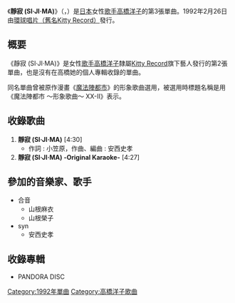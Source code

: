 {{unreferenced|time=2017-02-07T13:59:51+00:00}}
{{Infobox Single 
| Name            = 靜寂 (SI·JI·MA)<br /><small>（{{lang-ja|静寂 (SI·JI·MA)}}／{{lang-en|Silence}}）</small>
| Artist          = [[高橋洋子|高橋洋子]]
| Album           = PANDORA DISC 
| A-side          = 靜寂 (SI·JI·MA)
| B-side          = 
| Released        = 1992年2月26日
| Format          = 8cmCD
| Recorded        = 
| Genre           = [[日本流行音樂|J-POP]]
| Length          = 8分57秒
| Label           = [[環球音樂_(日本)|環球唱片]]（KTDR-2032）
| Writer          = 小笠原{{lang|ja|ちあき}}（作詞）<br />安西史孝（作曲）
| Producer        = [[麻宮騎亞|菊池通隆]]
| Certification   = 
| Chart position  =* 第42位（[[Oricon公信榜|Oricon]]）
* 上榜1次（Oricon） 
| Last single     = {{link-ja|P.S. I miss you|P.S. I miss you}}<br />（1991年）
| This single     = '''静寂 (SI・JI・MA)'''<br />（1992年）
| Next single     = {{link-ja|想再一次見你|もう一度逢いたくて}}<br/ >（1992年）
| Misc            =
{{Extra track listing
 | Album = PANDORA DISC 
 | Type = Soundtrack
 | prev_track = Silent Meeting<br />[[岡本麻彌|岡本麻彌]] 
 | prev_no = 4
 | this_track = '''靜寂 (SI·JI·MA)'''
 | track_no = 5
 | next_track = Everything for you<br/>[[本多知惠子|本多知惠子]]
 | next_no = 6}}
}}
《'''靜寂 (SI·JI·MA)'''》（{{lang-ja|静寂 (SI·JI·MA)}}，{{lang-en|Silence}}）是[[日本|日本]]女性[[歌手|歌手]][[高橋洋子|高橋洋子]]的第3張單曲。1992年2月26日由[[環球音樂_(日本)|環球唱片（舊名Kitty Record）]]發行。

== 概要 ==
《靜寂 (SI·JI·MA)》是女性[[歌手|歌手]][[高橋洋子|高橋洋子]]隸屬[[環球音樂_(日本)|Kitty Record]]旗下藝人發行的第2張單曲，也是沒有在高橋她的個人專輯收錄的單曲。

同名單曲曾被原作漫畫《[[魔法陣都市|魔法陣都市]]》的形象歌曲選用，被選用時標題名稱是用《魔法陣都市 ～形象歌曲～ XX-II》表示。

== 收錄歌曲 ==
# '''靜寂 (SI·JI·MA)''' [4:30]
#* 作詞 : 小笠原{{lang|ja|ちあき}}，作曲、編曲 : 安西史孝 
# '''靜寂 (SI·JI·MA) -Original Karaoke-''' [4:27]

== 參加的音樂家、歌手 ==
* 合音
** 山根麻衣
** 山根榮子
* syn
** 安西史孝

== 收錄專輯 ==
* PANDORA DISC

{{Single-stub}}
[[Category:1992年單曲|Category:1992年單曲]]
[[Category:高橋洋子歌曲|Category:高橋洋子歌曲]]